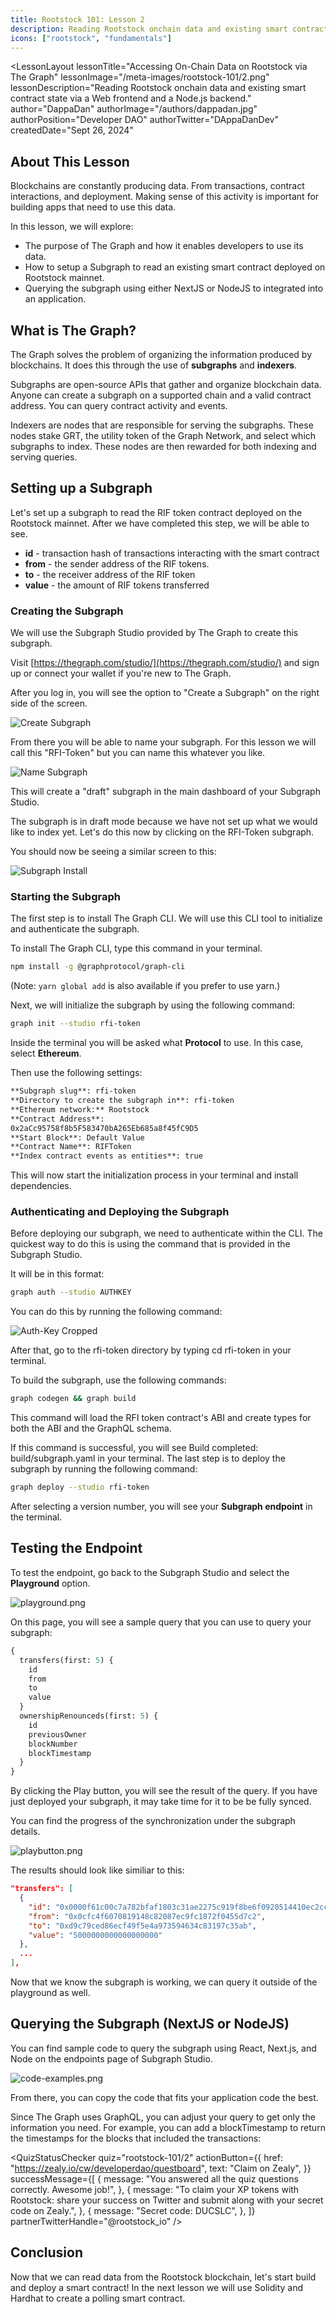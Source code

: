```yaml
---
title: Rootstock 101: Lesson 2
description: Reading Rootstock onchain data and existing smart contract state via a Web frontend and a Node.js backend.
icons: ["rootstock", "fundamentals"]
---
```



<LessonLayout
   lessonTitle="Accessing On-Chain Data on Rootstock via The Graph"
   lessonImage="/meta-images/rootstock-101/2.png"
   lessonDescription="Reading Rootstock onchain data and existing smart contract state via a Web frontend and a Node.js backend."
   author="DappaDan"
   authorImage="/authors/dappadan.jpg"
   authorPosition="Developer DAO"
   authorTwitter="DAppaDanDev"
   createdDate="Sept 26, 2024"
>

## About This Lesson

Blockchains are constantly producing data. From transactions, contract interactions, and deployment. Making sense of this activity is important for building apps that need to use this data.

In this lesson, we will explore:

- The purpose of The Graph and how it enables developers to use its data.
- How to setup a Subgraph to read an existing smart contract deployed on Rootstock mainnet.
- Querying the subgraph using either NextJS or NodeJS to integrated into an application.

## What is The Graph?

The Graph solves the problem of organizing the information produced by blockchains. It does this through the use of **subgraphs** and **indexers**.

Subgraphs are open-source APIs that gather and organize blockchain data. Anyone can create a subgraph on a supported chain and a valid contract address. You can query contract activity and events.

Indexers are nodes that are responsible for serving the subgraphs. These nodes stake GRT, the utility token of the Graph Network, and select which subgraphs to index. These nodes are then rewarded for both indexing and serving queries.

## Setting up a Subgraph

Let's set up a subgraph to read the RIF token contract deployed on the Rootstock mainnet. After we have completed this step, we will be able to see.

- **id** - transaction hash of transactions interacting with the smart contract
- **from** - the sender address of the RIF tokens.
- **to** - the receiver address of the RIF token
- **value** - the amount of RIF tokens transferred

### Creating the Subgraph

We will use the Subgraph Studio provided by The Graph to create this subgraph.

Visit [https://thegraph.com/studio/](https://thegraph.com/studio/) and sign up or connect your wallet if you're new to The Graph.

After you log in, you will see the option to "Create a Subgraph" on the right side of the screen.

![Create Subgraph](/assets/tracks/rootstock-101/2/1.png)

From there you will be able to name your subgraph. For this lesson we will call this "RFI-Token" but you can name this whatever you like.

![Name Subgraph](/assets/tracks/rootstock-101/2/2.png)

This will create a "draft" subgraph in the main dashboard of your Subgraph Studio.

The subgraph is in draft mode because we have not set up what we would like to index yet. Let's do this now by clicking on the RFI-Token subgraph.

You should now be seeing a similar screen to this:

![Subgraph Install](/assets/tracks/rootstock-101/2/3.png)

<LessonQuestionsModal buttonText="Quiz 1" title="Comprehension Check">
  <Question question="rootstock-101/2/quiz-1/Q1" />
  <Question question="rootstock-101/2/quiz-1/Q2" />
</LessonQuestionsModal>

### Starting the Subgraph

The first step is to install The Graph CLI. We will use this CLI tool to initialize and authenticate the subgraph.

To install The Graph CLI, type this command in your terminal.

```bash
npm install -g @graphprotocol/graph-cli
```

(Note: `yarn global add` is also available if you prefer to use yarn.)

Next, we will initialize the subgraph by using the following command:

```bash
graph init --studio rfi-token
```

Inside the terminal you will be asked what **Protocol** to use. In this case, select **Ethereum**.

Then use the following settings:

```txt
**Subgraph slug**: rfi-token
**Directory to create the subgraph in**: rfi-token
**Ethereum network:** Rootstock
**Contract Address**:
0x2aCc95758f8b5F583470bA265Eb685a8f45fC9D5
**Start Block**: Default Value
**Contract Name**: RIFToken
**Index contract events as entities**: true
```

This will now start the initialization process in your terminal and install dependencies.

### Authenticating and Deploying the Subgraph

Before deploying our subgraph, we need to authenticate within the CLI. The quickest way to do this is using the command that is provided in the Subgraph Studio.

It will be in this format:

```bash
graph auth --studio AUTHKEY
```

You can do this by running the following command:

![Auth-Key Cropped](/assets/tracks/rootstock-101/2/4.png)

After that, go to the rfi-token directory by typing cd rfi-token in your terminal.

To build the subgraph, use the following commands:

```bash
graph codegen && graph build
```

This command will load the RFI token contract's ABI and create types for both the ABI and the GraphQL schema.

If this command is successful, you will see Build completed: build/subgraph.yaml in your terminal. The last step is to deploy the subgraph by running the following command:

```bash
graph deploy --studio rfi-token
```

After selecting a version number, you will see your **Subgraph endpoint** in the terminal.

## Testing the Endpoint

To test the endpoint, go back to the Subgraph Studio and select the **Playground** option.

![playground.png](/assets/tracks/rootstock-101/2/5.png)

On this page, you will see a sample query that you can use to query your subgraph:

```graphql
{
  transfers(first: 5) {
    id
    from
    to
    value
  }
  ownershipRenounceds(first: 5) {
    id
    previousOwner
    blockNumber
    blockTimestamp
  }
}
```

By clicking the Play button, you will see the result of the query. If you have just deployed your subgraph, it may take time for it to be be fully synced.

You can find the progress of the synchronization under the subgraph details.

![playbutton.png](/assets/tracks/rootstock-101/2/6.png)

The results should look like similiar to this:

```json
"transfers": [
  {
    "id": "0x0000f61c00c7a782bfaf1803c31ae2275c919f8be6f0920514410ec2cc7e4d3e01000000",
    "from": "0x0cfc4f6070819148c82087ec9fc1872f0455d7c2",
    "to": "0xd9c79ced86ecf49f5e4a973594634c83197c35ab",
    "value": "5000000000000000000"
  },
  ...
],
```

Now that we know the subgraph is working, we can query it outside of the playground as well.

## Querying the Subgraph (NextJS or NodeJS)

You can find sample code to query the subgraph using React, Next.js, and Node on the endpoints page of Subgraph Studio.

![code-examples.png](/assets/tracks/rootstock-101/2/7.png)

From there, you can copy the code that fits your application code the best.

Since The Graph uses GraphQL, you can adjust your query to get only the information you need. For example, you can add a blockTimestamp to return the timestamps for the blocks that included the transactions:

<QuizStatusChecker
  quiz="rootstock-101/2"
  actionButton={{
    href: "https://zealy.io/cw/developerdao/questboard",
    text: "Claim on Zealy",
  }}
  successMessage={[
    {
      message: "You answered all the quiz questions correctly. Awesome job!",
    },
    {
      message:
        "To claim your XP tokens with Rootstock: share your success on Twitter and submit along with your secret code on Zealy.",
    },
    {
      message: "Secret code: DUCSLC",
    },
  ]}
  partnerTwitterHandle="@rootstock_io"
/>

## Conclusion

Now that we can read data from the Rootstock blockchain, let's start build and deploy a smart contract! In the next lesson we will use Solidity and Hardhat to create a polling smart contract.

</LessonLayout>
